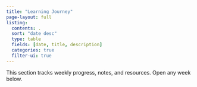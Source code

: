 ```yaml
---
title: "Learning Journey"
page-layout: full
listing:
  contents: .
  sort: "date desc"
  type: table
  fields: [date, title, description]
  categories: true
  filter-ui: true
---
```


This section tracks weekly progress, notes, and resources. Open any week below.


